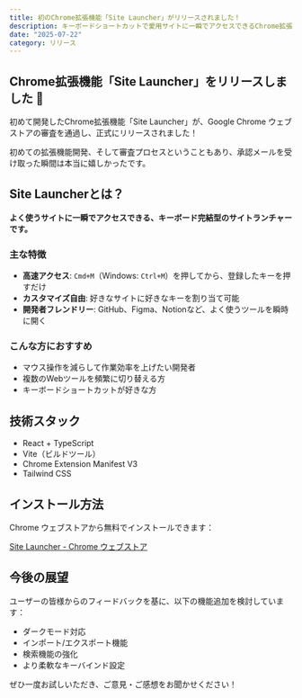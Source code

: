 ```yaml
---
title: 初のChrome拡張機能「Site Launcher」がリリースされました！
description: キーボードショートカットで愛用サイトに一瞬でアクセスできるChrome拡張機能を開発しました。Google Chrome ウェブストアでの審査を通過し、正式にリリースとなりました。
date: "2025-07-22"
category: リリース
---
```


## Chrome拡張機能「Site Launcher」をリリースしました 🚀

初めて開発したChrome拡張機能「Site Launcher」が、Google Chrome ウェブストアの審査を通過し、正式にリリースされました！

初めての拡張機能開発、そして審査プロセスということもあり、承認メールを受け取った瞬間は本当に嬉しかったです。

## Site Launcherとは？

**よく使うサイトに一瞬でアクセスできる、キーボード完結型のサイトランチャーです。**

### 主な特徴

- **高速アクセス**: `Cmd+M`（Windows: `Ctrl+M`）を押してから、登録したキーを押すだけ
- **カスタマイズ自由**: 好きなサイトに好きなキーを割り当て可能
- **開発者フレンドリー**: GitHub、Figma、Notionなど、よく使うツールを瞬時に開く

### こんな方におすすめ

- マウス操作を減らして作業効率を上げたい開発者
- 複数のWebツールを頻繁に切り替える方
- キーボードショートカットが好きな方

## 技術スタック

- React + TypeScript
- Vite（ビルドツール）
- Chrome Extension Manifest V3
- Tailwind CSS

## インストール方法

Chrome ウェブストアから無料でインストールできます：

[Site Launcher - Chrome ウェブストア](https://chromewebstore.google.com/detail/site-launcher/jahndejpknmaippmlngfodgkkmiodfai)

## 今後の展望

ユーザーの皆様からのフィードバックを基に、以下の機能追加を検討しています：

- ダークモード対応
- インポート/エクスポート機能
- 検索機能の強化
- より柔軟なキーバインド設定

ぜひ一度お試しいただき、ご意見・ご感想をお聞かせください！